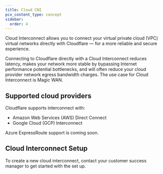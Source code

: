 ```yaml
---
title: Cloud CNI
pcx_content_type: concept
sidebar:
  order: 4
---
```


Cloud Interconnect allows you to connect your virtual private cloud (VPC) virtual networks directly with Cloudflare — for a more reliable and secure experience.

Connecting to Cloudflare directly with a Cloud Interconnect reduces latency, makes your network more stable by bypassing Internet performance potential bottlenecks, and will often reduce your cloud provider network egress bandwidth charges. The use case for Cloud Interconnect is Magic WAN.

## Supported cloud providers

Cloudflare supports interconnect with:

- Amazon Web Services (AWS) Direct Connect
- Google Cloud (GCP) Interconnect

Azure ExpressRoute support is coming soon.

## Cloud Interconnect Setup

To create a new cloud interconnect, contact your customer success manager to get started with the set up.